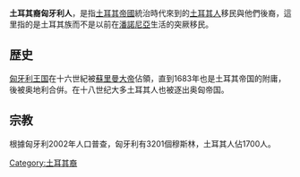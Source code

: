 '''土耳其裔匈牙利人'''，是指[[土耳其帝國|土耳其帝國]]統治時代來到的[[土耳其人|土耳其人]]移民與他們後裔，這里指的是土耳其族而不是以前在[[潘諾尼亞|潘諾尼亞]]生活的突厥移民。

==歴史==
[[匈牙利王国|匈牙利王国]]在十六世紀被[[蘇里曼大帝|蘇里曼大帝]]佔領，直到1683年也是土耳其帝国的附庸，後被奥地利合倂。在十八世纪大多土耳其人也被逐出奥匈帝国。

==宗教==
根據匈牙利2002年人口普查，匈牙利有3201個穆斯林，土耳其人佔1700人。

[[Category:土耳其裔|Category:土耳其裔]]
